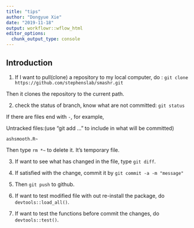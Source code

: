 ```yaml
---
title: "tips"
author: "Dongyue Xie"
date: "2019-11-18"
output: workflowr::wflow_html
editor_options:
  chunk_output_type: console
---
```


## Introduction

1. If I want to pull(clone) a repository to my local computer, do : `git clone https://github.com/stephenslab/smashr.git`

Then it clones the repository to the current path.

2. check the status of branch, know what are not committed: `git status`

If there are files end with `-`, for example, 

Untracked files:(use "git add <file>..." to include in what will be committed)

	ashsmooth.R~

Then type `rm *~` to delete it. It's temporary file. 

3. If want to see what has changed in the file, type `git diff`.

4. If satisfied with the change, commit it by `git commit -a -m "message"`

5. Then `git push` to github.

6. If want to test modified file with out re-install the package, do `devtools::load_all()`.

7. If want to test the functions before commit the changes, do `devtools::test()`. 

```r

```

